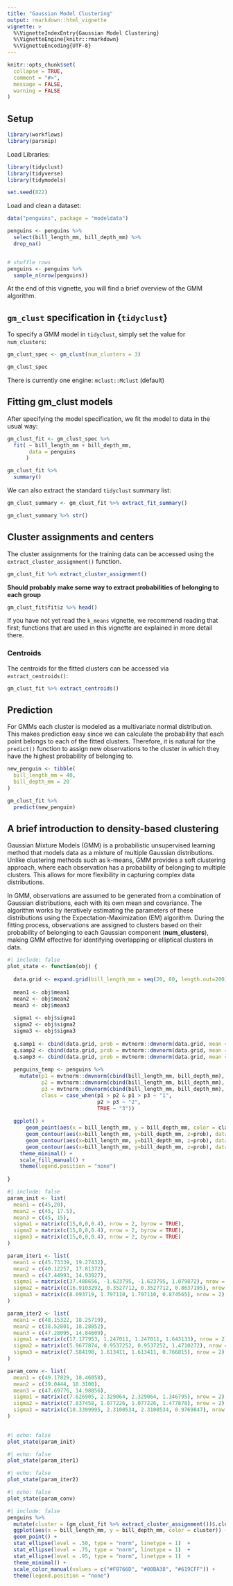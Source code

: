 ```yaml
---
title: "Gaussian Model Clustering"
output: rmarkdown::html_vignette
vignette: >
  %\VignetteIndexEntry{Gaussian Model Clustering}
  %\VignetteEngine{knitr::rmarkdown}
  %\VignetteEncoding{UTF-8}
---
```


```r
knitr::opts_chunk$set(
  collapse = TRUE,
  comment = "#>",
  message = FALSE,
  warning = FALSE
)
```


## Setup
```r
library(workflows)
library(parsnip)
```

Load Libraries:

```r
library(tidyclust)
library(tidyverse)
library(tidymodels)
```


```r
set.seed(822)
```

Load and clean a dataset:

```r
data("penguins", package = "modeldata")

penguins <- penguins %>%
  select(bill_length_mm, bill_depth_mm) %>%
  drop_na()


# shuffle rows
penguins <- penguins %>%
  sample_n(nrow(penguins))
```



At the end of this vignette, you will find a brief overview of the GMM algorithm.



## `gm_clust` specification in {`tidyclust`}

To specify a GMM model in `tidyclust`, simply set the value for `num_clusters`:

```r
gm_clust_spec <- gm_clust(num_clusters = 3)

gm_clust_spec
```

There is currently one engine: `mclust::Mclust` (default) 

## Fitting gm_clust models

After specifying the model specification, we fit the model to data in the usual way:

```r
gm_clust_fit <- gm_clust_spec %>%
  fit( ~ bill_length_mm + bill_depth_mm,
       data = penguins
      )

gm_clust_fit %>% 
  summary()
```

We can also extract the standard `tidyclust` summary list:

```r
gm_clust_summary <- gm_clust_fit %>% extract_fit_summary()

gm_clust_summary %>% str()
```
## Cluster assignments and centers

The cluster assignments for the training data can be accessed using the `extract_cluster_assignment()` function.

```r
gm_clust_fit %>% extract_cluster_assignment()
```

**Should probably make some way to extract probabilities of belonging to each group**

```r
gm_clust_fit$fit$z %>% head()
```



If you have not yet read the `k_means` vignette, we recommend reading that first;
functions that are used in this vignette are explained in more detail there.

### Centroids

The centroids for the fitted clusters can be accessed via  `extract_centroids()`:

```r
gm_clust_fit %>% extract_centroids()
```


## Prediction


For GMMs each cluster is modeled as a multivariate normal distribution. This makes prediction easy since we can calculate the probability that each point belongs to each of the fitted clusters. Therefore, it is natural for the `predict()` function to assign new observations to the cluster in which they have the highest probability of belonging to.

```r
new_penguin <- tibble(
  bill_length_mm = 40,
  bill_depth_mm = 20
)

gm_clust_fit %>%
  predict(new_penguin)
```


## A brief introduction to density-based clustering


Gaussian Mixture Models (GMM) is a probabilistic unsupervised learning method that models data as a mixture of multiple Gaussian distributions. Unlike clustering methods such as k-means, GMM provides a soft clustering approach, where each observation has a probability of belonging to multiple clusters. This allows for more flexibility in capturing complex data distributions.

In GMM, observations are assumed to be generated from a combination of Gaussian distributions, each with its own mean and covariance. The algorithm works by iteratively estimating the parameters of these distributions using the Expectation-Maximization (EM) algorithm. During the fitting process, observations are assigned to clusters based on their probability of belonging to each Gaussian component (**num_clusters**), making GMM effective for identifying overlapping or elliptical clusters in data.





```r
#| include: false
plot_state <- function(obj) {
  
  data.grid <- expand.grid(bill_length_mm = seq(20, 80, length.out=200), bill_depth_mm = seq(10, 25, length.out=200))
  
  mean1 <- obj$mean1
  mean2 <- obj$mean2
  mean3 <- obj$mean3
  
  sigma1 <- obj$sigma1
  sigma2 <- obj$sigma2
  sigma3 <- obj$sigma3
  
  q.samp1 <- cbind(data.grid, prob = mvtnorm::dmvnorm(data.grid, mean = mean1, sigma = sigma1))
  q.samp2 <- cbind(data.grid, prob = mvtnorm::dmvnorm(data.grid, mean = mean2, sigma = sigma2))
  q.samp3 <- cbind(data.grid, prob = mvtnorm::dmvnorm(data.grid, mean = mean3, sigma = sigma3))
  
  penguins_temp <- penguins %>%
    mutate(p1 = mvtnorm::dmvnorm(cbind(bill_length_mm, bill_depth_mm), mean = mean1, sigma = sigma1),
           p2 = mvtnorm::dmvnorm(cbind(bill_length_mm, bill_depth_mm), mean = mean2, sigma = sigma2),
           p3 = mvtnorm::dmvnorm(cbind(bill_length_mm, bill_depth_mm), mean = mean3, sigma = sigma3),
           class = case_when(p1 > p2 & p1 > p3 ~ "1",
                             p2 > p3 ~ "2",
                             TRUE ~ "3"))
  
  ggplot() + 
      geom_point(aes(x = bill_length_mm, y = bill_depth_mm, color = class), data = penguins_temp) +
      geom_contour(aes(x=bill_length_mm, y=bill_depth_mm, z=prob), data = q.samp1, color = "#F8766D", bins = 5) +
      geom_contour(aes(x=bill_length_mm, y=bill_depth_mm, z=prob), data = q.samp2, color = "#00BA38", bins = 5) +
      geom_contour(aes(x=bill_length_mm, y=bill_depth_mm, z=prob), data = q.samp3, color = "#619CFF", bins = 5) +
    theme_minimal() +
    scale_fill_manual() +
    theme(legend.position = "none")
  
}
```


```r
#| include: false
param_init <- list(
  mean1 = c(45,20), 
  mean2 = c(45, 17.5), 
  mean3 = c(45, 15),
  sigma1 = matrix(c(15,0,0,0.4), nrow = 2, byrow = TRUE),
  sigma2 = matrix(c(15,0,0,0.4), nrow = 2, byrow = TRUE),
  sigma3 = matrix(c(15,0,0,0.4), nrow = 2, byrow = TRUE)
)

param_iter1 <- list(
  mean1 = c(45.73339, 19.27432), 
  mean2 = c(40.12257, 17.81372), 
  mean3 = c(47.44993, 14.93927),
  sigma1 = matrix(c(37.408656, -1.623795, -1.623795, 1.079872), nrow = 2),
  sigma2 = matrix(c(16.9103292, 0.3527712, 0.3527712, 0.8637195), nrow = 2),
  sigma3 = matrix(c(8.093719, 1.797110, 1.797110, 0.874565), nrow = 2)
)

param_iter2 <- list(
  mean1 = c(48.15322, 18.25719), 
  mean2 = c(38.52801, 18.28852), 
  mean3 = c(47.28095, 14.84609),
  sigma1 = matrix(c(17.177953, 1.247011, 1.247011, 1.643133), nrow = 2),
  sigma2 = matrix(c(5.9677874, 0.9537252, 0.9537252, 1.4710272), nrow = 2),
  sigma3 = matrix(c(7.584198, 1.613411, 1.613411, 0.766815), nrow = 2)
)

param_conv <- list(
  mean1 = c(49.17829, 18.46058), 
  mean2 = c(39.0444, 18.3100), 
  mean3 = c(47.69776, 14.98856),
  sigma1 = matrix(c(7.626905, 2.329064, 2.329064, 1.346795), nrow = 2),
  sigma2 = matrix(c(7.837458, 1.077226, 1.077226, 1.477878), nrow = 2),
  sigma3 = matrix(c(10.3399995, 2.3100534, 2.3100534, 0.9769847), nrow = 2)
)
 
```


```r
#| echo: false
plot_state(param_init)
```
```r
#| echo: false
plot_state(param_iter1)
```

```r
#| echo: false
plot_state(param_iter2)
```


```r
#| echo: false
plot_state(param_conv)
```


```r
#| include: false
penguins %>%
  mutate(cluster = (gm_clust_fit %>% extract_cluster_assignment())$.cluster) %>%
  ggplot(aes(x = bill_length_mm, y = bill_depth_mm, color = cluster)) +
  geom_point() +
  stat_ellipse(level = .50, type = "norm", linetype = 1)  +
  stat_ellipse(level = .75, type = "norm", linetype = 1)  +
  stat_ellipse(level = .95, type = "norm", linetype = 1)  +
  theme_minimal() +
  scale_color_manual(values = c("#F8766D", "#00BA38", "#619CFF")) +
  theme(legend.position = "none")
```





